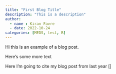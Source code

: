```yaml
---
title: "First Blog Title"
description: "This is a description"
author:
  - name : Kiran Favre
  - date: 2022-10-24
categories: [MEDS, test, R]
---
```


Hi this is an example of a blog post.

Here's some more text

Here I'm going to cite my blog post from last year \[\]
